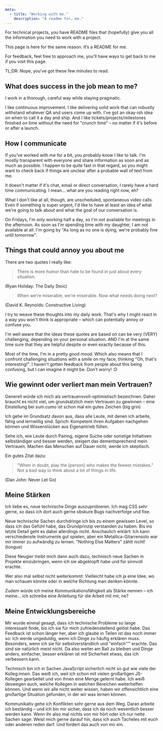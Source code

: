 ```yaml
---
meta:
  - title: "Working with me."
    description: "A readme for… me."
---
```


For technical projects, you have README files that (hopefully) give you all the information you need to work with a project.

This page is here for the same reason. It’s a README for me.

For feedback, feel free to approach me, you'll have ways to get back to me if you visit this page.

TL;DR: Nope, you've got these few minutes to read.

## What does success in the job mean to me?

I work in a thorough, careful way while staying pragmatic.

I like continuous improvement. I like delivering solid work that can robustly withstand whatever QA and users come up with. I've got an okay-ish idea on when to call it a day and ship. And I like tickets/projects/milestones finished on time without the need for "crunch time" – no matter if it's before or after a launch.

## How I communicate

If you've worked with me for a bit, you probably know I like to talk. I'm mostly transparent with everyone and share information as soon and as much as possible. I happen to be quite fast in that regard, so you might want to check back if things are unclear after a probable wall of text from me.

It doesn't matter if it's chat, email or direct conversation, I rarely have a hard time communicating. I mean… what are you reading right now, eh?

What I don't like at all, though, are unscheduled, spontaneous video calls. Even if something is super urgent, I'd like to have at least an idea of what we're going to talk about and what the goal of our conversation is.

On Fridays, I'm only working half a day, so I'm not available for meetings in the afternoon. As soon as I'm spending time with my daughter, I am not available at all. I'm going by "As long as no one is dying, we're probably fine until tomorrow".

## Things that could annoy you about me

There are two quotes I really like:

> There is more humor than hate to be found in just about every situation.

(Ryan Holiday: The Daily Stoic)

> When we're miserable, we're miserable. Now what needs doing next?

(David K. Reynolds: Constructive Living)

I try to weave these thoughts into my daily work. That's why I might react in a way you won't think is appropriate – which can potentially annoy or confuse you.

I'm well aware that the ideas these quotes are based on can be very (VERY) challenging, depending on your personal situation. AND I'm at the same time sure that they are helpful despite or even exactly because of this.

Most of the time, I'm in a pretty good mood. Which also means that I confront challenging situations with a smile on my face, thinking "Oh, that's interesting!". I haven't gotten feedback from people about this being confusing, but I can imagine it might be. Don't worry! :D

## Wie gewinnt oder verliert man mein Vertrauen?

Generell würde ich mich als vertrauensvoll-optimistisch bezeichnen. Daher braucht es nicht viel, um grundsätzlich mein Vertrauen zu gewinnen – eine Einstellung bei sum.cumo ist schon mal ein gutes Zeichen (big grin)

Ich gehe im Grundsatz davon aus, dass alle Leute, mit denen ich arbeite, fähig und lernwillig sind. Sprich: Kompetent ihren Aufgaben nachgehen können und Wissenslücken aus Eigenantrieb füllen.

Sehe ich, wie Leute durch Pairing, eigene Suche oder sonstige Initiativen selbständiger und besser werden, steigert das dementsprechend mein Vertrauen. Machen das Menschen auf Dauer nicht, werde ich skeptisch.

Ein gutes Zitat dazu:

> "When in doubt, play the [person] who makes the fewest mistakes." Not a bad way to think about a lot of things in life.

(Dan John: Never Let Go)

## Meine Stärken

Ich liebe es, neue technische Dinge auszuprobieren. Ich mag CSS sehr gerne, so dass ich dort auch gerne obskure Bugs nachverfolge und fixe.

Neue technische Sachen durchdringe ich bis zu einem gewissen Level, so dass ich das Gefühl habe, das Grundprinzip verstanden zu haben. Bis ins letzte Detail geht es dabei allerdings nicht. Anschaulich erklärt: Ich kann verschiedenste Instrumente gut spielen, aber ein Metallica-Gitarrensolo war mir immer zu aufwändig zu lernen. "Nothing Else Matters" zählt nicht! (tongue)

Diese Neugier treibt mich dann auch dazu, technisch neue Sachen in Projekte einzubringen, wenn ich sie abgeklopft habe und für sinnvoll erachte.

Wer also mal selbst nicht weiterkommt: Vielleicht habe ich ja eine Idee, wo man schauen könnte oder in welche Richtung man denken könnte.

Zudem würde ich meine Kommunikationsfähigkeit als Stärke nennen – ich meine… ich schreibe eine Anleitung für die Arbeit mit mir, ne?

## Meine Entwicklungsbereiche

Mir wurde einmal gesagt, dass ich technische Probleme so lange interessant finde, bis ich sie für mich zufriedenstellend gelöst habe. Das Feedback ist schon länger her, aber ich glaube in Teilen ist das noch immer so: Ich werde ungeduldig, wenn ich Dinge zu häufig erklären muss. Besonders, wenn ich sie für selbstverständlich und "einfach"™ erachte. Das sind sie natürlich meist nicht. Da also weiter am Ball zu bleiben und Dinge anders, einfacher, besser erklären ist mit Sicherheit etwas, das ich verbessern kann.

Technisch bin ich in Sachen JavaScript sicherlich nicht so gut wie viele der Kolleg:innen. Das weiß ich, weil ich schon mit vielen großartigen JS-Kollegen gearbeitet und von ihnen eine Menge gelernt habe. Ich weiß deswegen auch, welche Kollegen in welchen Bereichen weiterhelfen können. Und wenn wir alle nicht weiter wissen, haben wir offensichtlich eine großartige Situation gefunden, in der wir was lernen können.

Kommunikativ gehe ich Konflikten sehr gerne aus dem Weg. Daran arbeite ich beständig – und ich bin mir sicher, dass ich da noch wesentlich besser werden kann. Wenn ihr also mal nichts von mir hört oder ich nur nette Sachen sage: Weist mich gerne darauf hin, dass ich auch Tacheles mit euch oder anderen reden darf. Und fordert das auch von mir ein.
